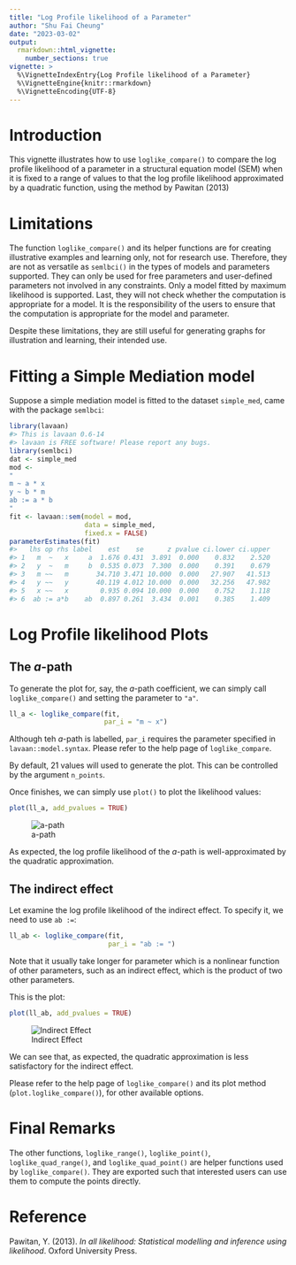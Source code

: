 ```yaml
---
title: "Log Profile likelihood of a Parameter"
author: "Shu Fai Cheung"
date: "2023-03-02"
output:
  rmarkdown::html_vignette:
    number_sections: true
vignette: >
  %\VignetteIndexEntry{Log Profile likelihood of a Parameter}
  %\VignetteEngine{knitr::rmarkdown}
  %\VignetteEncoding{UTF-8}
---
```




# Introduction

This vignette illustrates how to use
`loglike_compare()` to compare the
log profile likelihood of a parameter
in a structural equation model (SEM)
when it is fixed to a range of values
to that the log profile likelihood
approximated by a quadratic function,
using the method by Pawitan (2013)

# Limitations

The function `loglike_compare()`
and its helper functions
are for creating illustrative examples
and learning only, not for research use.
Therefore, they are not as versatile as
`semlbci()` in the types of models and
parameters supported. They can only
be used for free parameters and
user-defined parameters not involved in
any constraints. Only a model fitted by
maximum likelihood is supported. Last,
they will not check whether the
computation is appropriate for a model.
It is the responsibility of the users
to ensure that the computation is
appropriate for the model and parameter.

Despite these limitations, they are
still useful for generating graphs for
illustration and learning, their
intended use.

# Fitting a Simple Mediation model

Suppose a simple mediation model is
fitted to the dataset `simple_med`,
came with the package `semlbci`:


```r
library(lavaan)
#> This is lavaan 0.6-14
#> lavaan is FREE software! Please report any bugs.
library(semlbci)
dat <- simple_med
mod <-
"
m ~ a * x
y ~ b * m
ab := a * b
"
fit <- lavaan::sem(model = mod,
                   data = simple_med,
                   fixed.x = FALSE)
parameterEstimates(fit)
#>   lhs op rhs label    est    se      z pvalue ci.lower ci.upper
#> 1   m  ~   x     a  1.676 0.431  3.891  0.000    0.832    2.520
#> 2   y  ~   m     b  0.535 0.073  7.300  0.000    0.391    0.679
#> 3   m ~~   m       34.710 3.471 10.000  0.000   27.907   41.513
#> 4   y ~~   y       40.119 4.012 10.000  0.000   32.256   47.982
#> 5   x ~~   x        0.935 0.094 10.000  0.000    0.752    1.118
#> 6  ab := a*b    ab  0.897 0.261  3.434  0.001    0.385    1.409
```

# Log Profile likelihood Plots

## The *a*-path

To generate the plot for, say, the *a*-path coefficient,
we can simply call `loglike_compare()` and setting the
parameter to `"a"`.


```r
ll_a <- loglike_compare(fit,
                        par_i = "m ~ x")
```

Although teh *a*-path is labelled, `par_i` requires the
parameter specified in `lavaan::model.syntax`. Please
refer to the help page of `loglike_compare`.

By default, 21 values will used to generate the plot. This
can be controlled by the argument `n_points`.

Once finishes, we can simply use `plot()` to plot
the likelihood values:


```r
plot(ll_a, add_pvalues = TRUE)
```

![a-path](loglike_plot_a-1.png)

As expected, the log profile likelihood of the *a*-path is
well-approximated by the quadratic approximation.

## The indirect effect

Let examine the log profile likelihood of the indirect
effect. To specify it, we need to use `ab :=`:


```r
ll_ab <- loglike_compare(fit,
                         par_i = "ab := ")
```

Note that it usually take longer for parameter which is
a nonlinear function of other parameters, such as an
indirect effect, which is the product of two other parameters.

This is the plot:


```r
plot(ll_ab, add_pvalues = TRUE)
```

![Indirect Effect](loglike_plot_ab-1.png)

We can see that, as expected, the quadratic approximation is
less satisfactory for the indirect effect.

Please refer to the help page of
`loglike_compare()` and its plot
method (`plot.loglike_compare()`),
for other available options.

# Final Remarks

The other functions, `loglike_range()`,
`loglike_point()`, `loglike_quad_range()`,
and `loglike_quad_point()` are helper
functions used by `loglike_compare()`.
They are exported such that interested
users can use them to compute the points
directly.

# Reference

Pawitan, Y. (2013). *In all likelihood: Statistical modelling and inference using likelihood*. Oxford University Press.
